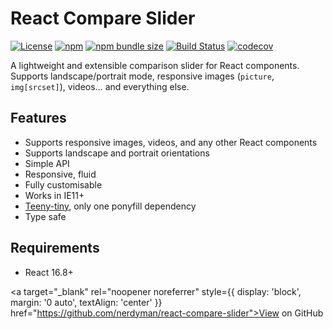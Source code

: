 
<Meta title="Docs/Intro" />

<div style={{ maxWidth: '600px', margin: '0 auto' }}>

<div style={{ textAlign: 'center' }}>

# React Compare Slider

[![License](https://img.shields.io/npm/l/react-compare-slider)](https://github.com/nerdyman/react-compare-slider/blob/master/LICENSE) [![npm](https://img.shields.io/npm/v/react-compare-slider)](https://npmjs.com/package/react-compare-slider) [![npm bundle size](https://img.shields.io/bundlephobia/minzip/react-compare-slider)](https://bundlephobia.com/result?p=react-compare-slider)
[![Build Status](https://github.com/nerdyman/react-compare-slider/workflows/build/badge.svg)](https://github.com/nerdyman/react-compare-slider/actions?workflow=build) [![codecov](https://codecov.io/gh/nerdyman/react-compare-slider/branch/master/graph/badge.svg)](https://codecov.io/gh/nerdyman/react-compare-slider)

A lightweight and extensible comparison slider for React components. Supports
landscape/portrait mode, responsive images (`picture`, `img[srcset]`), videos&hellip; and everything else.

</div>

## Features

- Supports responsive images, videos, and any other React components
- Supports landscape and portrait orientations
- Simple API
- Responsive, fluid
- Fully customisable
- Works in IE11+
- [Teeny-tiny](https://bundlephobia.com/result?p=react-compare-slider), only one ponyfill dependency
- Type safe

## Requirements

- React 16.8+

<a target="_blank" rel="noopener noreferrer" style={{ display: 'block', margin: '0 auto', textAlign: 'center' }} href="https://github.com/nerdyman/react-compare-slider">View on GitHub</a>

</div>
